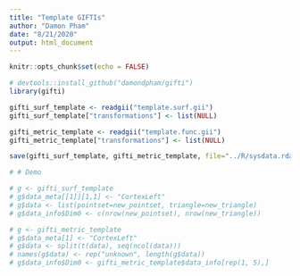 ```yaml
---
title: "Template GIFTIs"
author: "Damon Pham"
date: "8/21/2020"
output: html_document
---
```


```r
knitr::opts_chunk$set(echo = FALSE)
```

```r
# devtools::install_github("damondpham/gifti")
library(gifti)

gifti_surf_template <- readgii("template.surf.gii")
gifti_surf_template["transformations"] <- list(NULL)

gifti_metric_template <- readgii("template.func.gii")
gifti_metric_template["transformations"] <- list(NULL)

save(gifti_surf_template, gifti_metric_template, file="../R/sysdata.rda")

# # Demo

# g <- gifti_surf_template
# g$data_meta[[1]][1,1] <- "CortexLeft"
# g$data <- list(pointset=new_pointset, triangle=new_triangle)
# g$data_info$Dim0 <- c(nrow(new_pointset), nrow(new_triangle))

# g <- gifti_metric_template
# g$data_meta[1] <- "CortexLeft"
# g$data <- split(t(data), seq(ncol(data)))
# names(g$data) <- rep("unknown", length(g$data))
# g$data_info$Dim0 <- gifti_metric_template$data_info[rep(1, 5),]
```
